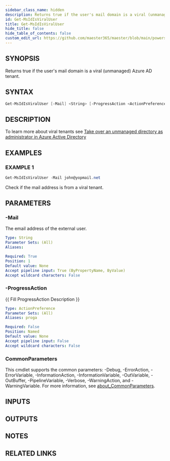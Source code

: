 ```yaml
---
sidebar_class_name: hidden
description: Returns true if the user's mail domain is a viral (unmanaged) Azure AD tenant.
id: Get-MsIdIsViralUser
title: Get-MsIdIsViralUser
hide_title: false
hide_table_of_contents: false
custom_edit_url: https://github.com/maester365/maester/blob/main/powershell/public/Get-MsIdIsViralUser.ps1
---
```


## SYNOPSIS

Returns true if the user's mail domain is a viral (unmanaged) Azure AD tenant.

## SYNTAX

```powershell
Get-MsIdIsViralUser [-Mail] <String> [-ProgressAction <ActionPreference>] [<CommonParameters>]
```

## DESCRIPTION

To learn more about viral tenants see [Take over an unmanaged directory as administrator in Azure Active Directory](https://docs.microsoft.com/azure/active-directory/enterprise-users/domains-admin-takeover)

## EXAMPLES

### EXAMPLE 1

```powershell
Get-MsIdIsViralUser -Mail john@yopmail.net
```

Check if the mail address is from a viral tenant.

## PARAMETERS

### -Mail

The email address of the external user.

```yaml
Type: String
Parameter Sets: (All)
Aliases:

Required: True
Position: 1
Default value: None
Accept pipeline input: True (ByPropertyName, ByValue)
Accept wildcard characters: False
```

### -ProgressAction

\{\{ Fill ProgressAction Description \}\}

```yaml
Type: ActionPreference
Parameter Sets: (All)
Aliases: proga

Required: False
Position: Named
Default value: None
Accept pipeline input: False
Accept wildcard characters: False
```

### CommonParameters

This cmdlet supports the common parameters: -Debug, -ErrorAction, -ErrorVariable, -InformationAction, -InformationVariable, -OutVariable, -OutBuffer, -PipelineVariable, -Verbose, -WarningAction, and -WarningVariable. For more information, see [about_CommonParameters](http://go.microsoft.com/fwlink/?LinkID=113216).

## INPUTS

## OUTPUTS

## NOTES

## RELATED LINKS
